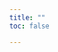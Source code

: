 ```yaml
---
title: ""
toc: false

---
```


<style>
  body {
  background-image: url("images/cover.jpg");
  background-size: cover;
  background-repeat: no-repeat;
}
</style>
